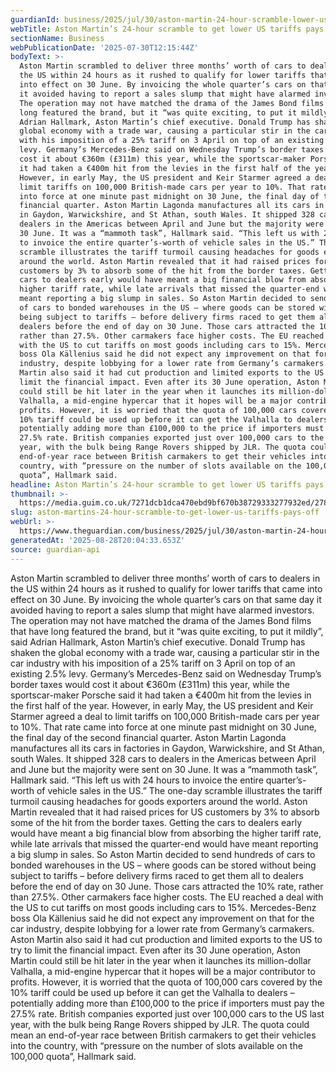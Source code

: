 ```yaml
---
guardianId: business/2025/jul/30/aston-martin-24-hour-scramble-lower-us-tariffs-pays-off
webTitle: Aston Martin’s 24-hour scramble to get lower US tariffs pays off
sectionName: Business
webPublicationDate: '2025-07-30T12:15:44Z'
bodyText: >-
  Aston Martin scrambled to deliver three months’ worth of cars to dealers in
  the US within 24 hours as it rushed to qualify for lower tariffs that came
  into effect on 30 June. By invoicing the whole quarter’s cars on that same day
  it avoided having to report a sales slump that might have alarmed investors.
  The operation may not have matched the drama of the James Bond films that have
  long featured the brand, but it “was quite exciting, to put it mildly”, said
  Adrian Hallmark, Aston Martin’s chief executive. Donald Trump has shaken the
  global economy with a trade war, causing a particular stir in the car industry
  with his imposition of a 25% tariff on 3 April on top of an existing 2.5%
  levy. Germany’s Mercedes-Benz said on Wednesday Trump’s border taxes would
  cost it about €360m (£311m) this year, while the sportscar-maker Porsche said
  it had taken a €400m hit from the levies in the first half of the year.
  However, in early May, the US president and Keir Starmer agreed a deal to
  limit tariffs on 100,000 British-made cars per year to 10%. That rate came
  into force at one minute past midnight on 30 June, the final day of the second
  financial quarter. Aston Martin Lagonda manufactures all its cars in factories
  in Gaydon, Warwickshire, and St Athan, south Wales. It shipped 328 cars to
  dealers in the Americas between April and June but the majority were sent on
  30 June. It was a “mammoth task”, Hallmark said. “This left us with 24 hours
  to invoice the entire quarter’s-worth of vehicle sales in the US.” The one-day
  scramble illustrates the tariff turmoil causing headaches for goods exporters
  around the world. Aston Martin revealed that it had raised prices for US
  customers by 3% to absorb some of the hit from the border taxes. Getting the
  cars to dealers early would have meant a big financial blow from absorbing the
  higher tariff rate, while late arrivals that missed the quarter-end would have
  meant reporting a big slump in sales. So Aston Martin decided to send hundreds
  of cars to bonded warehouses in the US – where goods can be stored without
  being subject to tariffs – before delivery firms raced to get them all to
  dealers before the end of day on 30 June. Those cars attracted the 10% rate,
  rather than 27.5%. Other carmakers face higher costs. The EU reached a deal
  with the US to cut tariffs on most goods including cars to 15%. Mercedes-Benz
  boss Ola Källenius said he did not expect any improvement on that for the car
  industry, despite lobbying for a lower rate from Germany’s carmakers. Aston
  Martin also said it had cut production and limited exports to the US to try to
  limit the financial impact. Even after its 30 June operation, Aston Martin
  could still be hit later in the year when it launches its million-dollar
  Valhalla, a mid-engine hypercar that it hopes will be a major contributor to
  profits. However, it is worried that the quota of 100,000 cars covered by the
  10% tariff could be used up before it can get the Valhalla to dealers –
  potentially adding more than £100,000 to the price if importers must pay the
  27.5% rate. British companies exported just over 100,000 cars to the US last
  year, with the bulk being Range Rovers shipped by JLR. The quota could mean an
  end-of-year race between British carmakers to get their vehicles into the
  country, with “pressure on the number of slots available on the 100,000
  quota”, Hallmark said.
headline: Aston Martin’s 24-hour scramble to get lower US tariffs pays off
thumbnail: >-
  https://media.guim.co.uk/7271dcb1dca470ebd9bf670b38729333277932ed/278_0_2918_2335/500.jpg
slug: aston-martins-24-hour-scramble-to-get-lower-us-tariffs-pays-off
webUrl: >-
  https://www.theguardian.com/business/2025/jul/30/aston-martin-24-hour-scramble-lower-us-tariffs-pays-off
generatedAt: '2025-08-28T20:04:33.653Z'
source: guardian-api
---
```

Aston Martin scrambled to deliver three months’ worth of cars to dealers in the US within 24 hours as it rushed to qualify for lower tariffs that came into effect on 30 June. By invoicing the whole quarter’s cars on that same day it avoided having to report a sales slump that might have alarmed investors. The operation may not have matched the drama of the James Bond films that have long featured the brand, but it “was quite exciting, to put it mildly”, said Adrian Hallmark, Aston Martin’s chief executive. Donald Trump has shaken the global economy with a trade war, causing a particular stir in the car industry with his imposition of a 25% tariff on 3 April on top of an existing 2.5% levy. Germany’s Mercedes-Benz said on Wednesday Trump’s border taxes would cost it about €360m (£311m) this year, while the sportscar-maker Porsche said it had taken a €400m hit from the levies in the first half of the year. However, in early May, the US president and Keir Starmer agreed a deal to limit tariffs on 100,000 British-made cars per year to 10%. That rate came into force at one minute past midnight on 30 June, the final day of the second financial quarter. Aston Martin Lagonda manufactures all its cars in factories in Gaydon, Warwickshire, and St Athan, south Wales. It shipped 328 cars to dealers in the Americas between April and June but the majority were sent on 30 June. It was a “mammoth task”, Hallmark said. “This left us with 24 hours to invoice the entire quarter’s-worth of vehicle sales in the US.” The one-day scramble illustrates the tariff turmoil causing headaches for goods exporters around the world. Aston Martin revealed that it had raised prices for US customers by 3% to absorb some of the hit from the border taxes. Getting the cars to dealers early would have meant a big financial blow from absorbing the higher tariff rate, while late arrivals that missed the quarter-end would have meant reporting a big slump in sales. So Aston Martin decided to send hundreds of cars to bonded warehouses in the US – where goods can be stored without being subject to tariffs – before delivery firms raced to get them all to dealers before the end of day on 30 June. Those cars attracted the 10% rate, rather than 27.5%. Other carmakers face higher costs. The EU reached a deal with the US to cut tariffs on most goods including cars to 15%. Mercedes-Benz boss Ola Källenius said he did not expect any improvement on that for the car industry, despite lobbying for a lower rate from Germany’s carmakers. Aston Martin also said it had cut production and limited exports to the US to try to limit the financial impact. Even after its 30 June operation, Aston Martin could still be hit later in the year when it launches its million-dollar Valhalla, a mid-engine hypercar that it hopes will be a major contributor to profits. However, it is worried that the quota of 100,000 cars covered by the 10% tariff could be used up before it can get the Valhalla to dealers – potentially adding more than £100,000 to the price if importers must pay the 27.5% rate. British companies exported just over 100,000 cars to the US last year, with the bulk being Range Rovers shipped by JLR. The quota could mean an end-of-year race between British carmakers to get their vehicles into the country, with “pressure on the number of slots available on the 100,000 quota”, Hallmark said.
